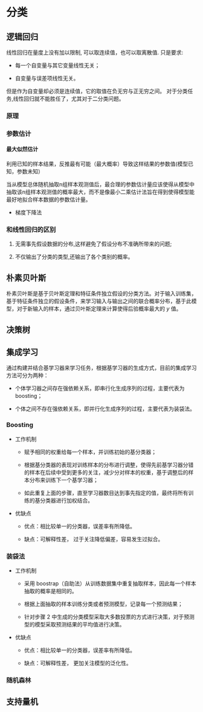 # 分类 {#classification}

## 逻辑回归

线性回归在量度上没有加以限制, 可以取连续值，也可以取离散值. 只是要求: 

  - 每一个自变量与其它变量线性无关；

  - 自变量与误差项线性无关。

但是作为自变量却必须是连续值，它的取值在负无穷与正无穷之间。 对于分类任务,线性回归就不能胜任了，尤其对于二分类问题。

### 原理

### 参数估计

#### 最大似然估计

利用已知的样本结果，反推最有可能（最大概率）导致这样结果的参数值(模型已知，参数未知）

当从模型总体随机抽取n组样本观测值后，最合理的参数估计量应该使得从模型中抽取该n组样本观测值的概率最大，而不是像最小二乘估计法旨在得到使得模型能最好地拟合样本数据的参数估计量。

- 梯度下降法


### 和线性回归的区别

1) 无需事先假设数据的分布,这样避免了假设分布不准确所带来的问题;

2) 不仅输出了分类的类型,还输出了各个类别的概率。

## 朴素贝叶斯

朴素贝叶斯是基于贝叶斯定理和特征条件独立假设的分类方法。对于输入训练集，基于特征条件独立的假设条件，来学习输入与输出之间的联合概率分布，基于此模型，对于新输入的样本，通过贝叶斯定理来计算使得后验概率最大的 $y$ 值。

## 决策树

## 集成学习

通过构建并结合基学习器来学习任务，根据基学习器的生成方式，目前的集成学习方法可分为两种：

- 个体学习器之间存在强依赖关系，即串行化生成序列的过程，主要代表为 boosting；
 
- 个体之间不存在强依赖关系，即并行化生成序列的过程，主要代表为装袋法。

### Boosting

- 工作机制

    - 赋予相同的权重给每一个样本，并训练初始的基分类器；
    
    - 根据基分类器的表现对训练样本的分布进行调整，使得先前基学习器分错的样本在后续中受到更多的关注，减少分对样本的权重，基于调整后的样本分布来训练下一个基学习器；
    
    - 如此重复上面的步骤，直至学习器数目达到事先指定的值，最终将所有训练的基分类器进行加权结合。

- 优缺点

    - 优点：相比较单一的分类器，误差率有所降低。
   
    - 缺点：可解释性差， 过于关注降低偏差，容易发生过拟合。


### 装袋法

- 工作机制

    - 采用 boostrap（自助法）从训练数据集中重复抽取样本，因此每一个样本抽取的概率是相同的。
    
    - 根据上面抽取的样本训练分类或者预测模型，记录每一个预测结果；
    
    - 针对步骤 2 中生成的分类模型采取大多数投票的方式进行决策，对于预测型的模型采取预测结果的平均值进行决策。

- 优缺点

    - 优点：相比较单一的分类器，误差率有所降低。
   
    - 缺点：可解释性差， 更加关注模型的泛化性。

### 随机森林

## 支持量机













